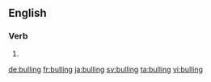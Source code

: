 ==English==

===Verb===
{{head|en|present participle}}

# {{present participle of|bull|lang=en}}

[[de:bulling]]
[[fr:bulling]]
[[ja:bulling]]
[[sv:bulling]]
[[ta:bulling]]
[[vi:bulling]]